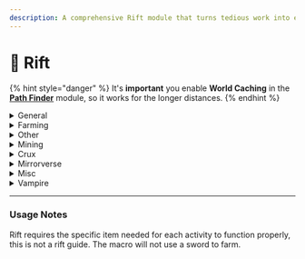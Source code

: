 ```yaml
---
description: A comprehensive Rift module that turns tedious work into easy work
---
```


# 🌌 Rift

{% hint style="danger" %}
It's **important** you enable **World Caching** in the [**Path Finder**](../misc/pathfinding.md) module, so it works for the longer distances.
{% endhint %}

<details>

<summary>General</summary>



* **Auto Come Back:** Jumps back into the rift after buying <img src="../../.gitbook/assets/KAT_BOUQUET_normal.png" alt="" data-size="line">**Dimensional Infusion** from the wizard.\


- **Payment Mode:** Choice to pay with either <img src="../../.gitbook/assets/GRAND_EXP_BOTTLE_normal.png" alt="" data-size="line">**Grand Experience Bottles** or <img src="../../.gitbook/assets/BITS_TALISMAN_normal.png" alt="" data-size="line">**Bits** when joining back.



* **Show Macro HUDs in their respective locations:** Will display the macro HUD even if the macro is not enabled.



* **Rotation Time Multiplier:** The rotation speed multiplier controls how fast rotations move - higher values make them slower. Best practice is to make the rotations look like something you can mimic.

{% hint style="warning" %}
Higher ping players can generally go faster than others. However if you want to be safe, just make the rotation look like **you**.
{% endhint %}

</details>

<details>

<summary>Farming</summary>



* **Agaricus Cap Auto Clicker:** Will click for you when the timing is right.

{% hint style="success" %}
This is not needed for the **macro**. It will do that itself. Purely QOL if you want to do it urself.
{% endhint %}

* **Agaricus Cap Macro:** Will run around <img src="../../.gitbook/assets/SkyBlock_icons_zone_rift.png" alt="" data-size="line">**Dread Farm** and farm them for you.



* **Wilted Berberis Macro:** Keybind to start the macro. It will start farming inside the field you press your bind in.



* **Wilted Berberis Turbo Mode:** This is a nuker for berberis, it will instantly farm multiple at further reach than normal.

{% hint style="danger" %}
This is ban on **Staff Spectate. Use at your own caution.**
{% endhint %}



* **Disable Turbo Mode Player Range:** Will disable the nuker if a player is within X blocks set on slider. If you put the slider to 0, nuker will not **turn on**.



* **Delay After Berberis Break:** Will delay your rotation to the next crop by X delay in ms set on the slider. A sweet spot is around 60ms to 100ms delay.\

* **Farm land priority:**
  * **Nearest**: Locates and starts the macro on the closest available farmland.
  * **Smallest**: Locates and starts the macro on the smallest available farmland.
  * **Enabled in**: Initiates farming in the field where the macro is started.

</details>

<details>

<summary>Other</summary>

* **Sun Gecko Macro**: Automates fighting Sun Gecko.

</details>

<details>

<summary>Mining</summary>

* **Timite Macro**: Keybind to start the macro.



* **Timite Macro Ore Type:**
  * **Youngite**: Targets <img src="../../.gitbook/assets/YOUNGITE_normal.png" alt="" data-size="line">Youngite.
  * **Timite**: Uses a <img src="../../.gitbook/assets/TIME_GUN_normal.png" alt="" data-size="line">Time Gun and targets <img src="../../.gitbook/assets/TIMITE_normal.png" alt="" data-size="line">Timite.
  * **Obsolite**: Uses a <img src="../../.gitbook/assets/TIME_GUN_normal.png" alt="" data-size="line">Time Gun and targets <img src="../../.gitbook/assets/OBSOLITE_normal.png" alt="" data-size="line">Obsolite.
  * **Highlite or Discrite (Auto Craft)**: Will auto craft your choice while mining.



* **Timite Macro Rotation Speed**: The rotation speed multiplier controls how fast rotations move - higher values make them slower. Best practice is to make the rotations look like something you can mimic.

{% hint style="warning" %}
Higher ping players can generally go faster than others. However if you want to be safe, just make the rotation look like **you**.
{% endhint %}

* **Auto Stun Snakes**: Will automatically mine and swap between your <img src="../../.gitbook/assets/FROZEN_WATER_PUNGI_normal.png" alt="" data-size="line">**Frozen Water Pungi** and <img src="../../.gitbook/assets/SELF_RECURSIVE_PICKAXE_normal.png" alt="" data-size="line">**Self-Recursive Pickaxe**.

</details>

<details>

<summary>Crux</summary>



* **ESP Scribe Blocks**: Highlights scribe blocks for better visibility.



* **Auto Look At Scribe Blocks**: Will automatically look at all scribe blocks.

{% hint style="danger" %}
This is **ban** on **Staff Spectate**. **Use at your own caution**.
{% endhint %}

* **Auto Destroy Frozille's Ice**: Will automatically destroy all ice blocks before it explodes.

{% hint style="info" %}
This should **not** ban on spectate, since you would also swing around your cursor legit.
{% endhint %}

* **Crux Esp**: Highlights all crux's for better visibility.



* **Splatter Heart Esp**: Highlights splatter hearts on the ground for better visibility.\


- **Splatter Heart Trace**: Shows a tracer to the hearts.



* **Crux Macro Type**:
  * **All**: Targets any crux mob in vicinity.
  * **Shy**: Targets only <img src="../../.gitbook/assets/SkyBlock_entities_shy.png" alt="" data-size="line"> shy's
  * **Shadow**: Targets only <img src="../../.gitbook/assets/SkyBlock_entities_shadow.png" alt="" data-size="line"> shadow's
  * **Volt**: Target only <img src="../../.gitbook/assets/SkyBlock_entities_volt.png" alt="" data-size="line"> volt's.
  * **Scribe**: Targets only <img src="../../.gitbook/assets/SkyBlock_entities_scribe.png" alt="" data-size="line"> scribe's.
  * **Frozille**: Targets only <img src="../../.gitbook/assets/SkyBlock_entities_frozille.png" alt="" data-size="line"> frozille's.

</details>

<details>

<summary>Mirrorverse</summary>



* **Dance**: Automatically completes Tiny Dancer puzzle.



* **Lava Maze Helper**: Shows you what blocks are walk able.



* **UpsideDown Parkour**: Shows you what platforms are correct.



* **Turbulator Parkour**: Shows you all the blocks without using the Emmet Pointer.



* **Crafting Room Mob ESP**: Shows you the invisible mobs on your side.

</details>

<details>

<summary>Misc</summary>



* **Hacking Solver**: Automatically click and solve the hacking in Dread Farm.



* **Auto Use Tuba**: Uses Tuba when off cooldown.



* **Flower Pot Helper**: Will stop your motion under next flower pot.

{% hint style="warning" %}
It will abruptly change your velocity so it might be **ban** on spec/report.
{% endhint %}

</details>

<details>

<summary>Vampire</summary>



* **Auto Heal**: Uses the <img src="../../.gitbook/assets/JUICY_HEALING_MELON_normal.png" alt="" data-size="line">Healing Melon when your percentage is met automatically.
  * **Auto Heal Percentage**: Percentage slider to trigger healing at X hp.



* **Auto Steak**: Will swap to <img src="../../.gitbook/assets/SHARP_STEAK_STAKE_normal.png" alt="" data-size="line">Steak when you can kill with one hit to a vampire or mobs.



* **Auto Ice**: Automatically use the <img src="../../.gitbook/assets/HOLY_ICE_normal.png" alt="" data-size="line">Holy Ice to tank damage like Mania and Twinclaws.



* **Auto Quick Time Event**: Will complete the Impel tasks automatically.



* **Boss Aim Helper**: Aim Assist for your Vampire Slayer Boss



* **Turn On Third Person In Mania**: When the mania phase begins, turns on Third Person.



* **Auto Break Spring**: Will automatically run to the Killer Spring and break it.



* **Auto Escape In Mania**: Will run to the green areas during Mania.



* **Call Maddox**: Contact Maddox to start a new quest upon completing a current one, or to start a quest if none are active.



* **Ignore Vampires That Has Players Nearby**: Will prioritize Thralls and Fledglings further away from other players.



* **Vampire Macro Items Mode**:
  * **Sell**: When inventory is full, walks to the Motes Grubber and sells - sellable items.
  * **Store in Ender Chest**: When inventory is full, stores your loot in your ender chest's.

</details>

***

### Usage Notes

Rift requires the specific item needed for each activity to function properly, this is not a rift guide. The macro will not use a sword to farm.
